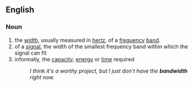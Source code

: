 ==English==
===Noun===
{{wikipedia}}
# the [[width]], usually measured in [[hertz]], of a [[frequency]] [[band]]. 
# of a [[signal]], the width of the smallest frequency band within which the signal can fit
# informally, the [[capacity]], [[energy]] or [[time]] required
#:''I think it's a worthy project, but I just don't have the '''bandwidth''' right now.''